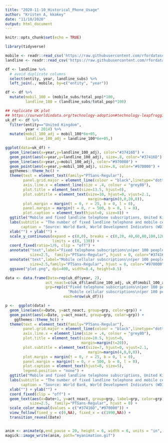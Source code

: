 ```yaml
---
title: "2020-11-10_Historical_Phone_Usage"
author: "Kristen A, kkakey"
date: "11/10/2020"
output: html_document
---
```


```r
knitr::opts_chunk$set(echo = TRUE)
```

```r
library(tidyverse)
```

```r
mobile <- readr::read_csv('https://raw.githubusercontent.com/rfordatascience/tidytuesday/master/data/2020/2020-11-10/mobile.csv')
landline <- readr::read_csv('https://raw.githubusercontent.com/rfordatascience/tidytuesday/master/data/2020/2020-11-10/landline.csv')
```

```r
df <- landline %>%
  # avoid duplicate columns
  select(entity, year, landline_subs) %>%
  left_join(., mobile, by=c("entity", "year"))
```

```r
df <- df %>%
  mutate(mobil_100 = (mobile_subs/total_pop)*100,
         landline_100 = (landline_subs/total_pop)*100)

## replicate UK plot 
## https://ourworldindata.org/technology-adoption#technology-leapfrogging
uk_df <- df %>%
  filter(entity=="United Kingdom",
         year < 2014) %>%
  mutate(mobil_100_adj = mobil_100*6e+05,
         landline_100_adj = landline_100*6e+05,)
```


```r
ggplot(data=uk_df) + 
  geom_line(aes(x=year,y=landline_100_adj), color="#37416D") +  
  geom_point(aes(x=year,y=landline_100_adj), size=.8, color="#37416D") +
  geom_line(aes(x=year,y=mobil_100_adj), color="#970000") +
  geom_point(aes(x=year,y=mobil_100_adj), size=.8, color="#970000") +
  ggthemes::theme_hc() +
  theme(text = element_text(family="PTSans-Regular"),
        panel.grid.major = element_line(colour = "black",linetype="dotted",size=0.5),
        axis.line.x = element_line(size = .4, colour = "grey80"),
        plot.title = element_text(size=13.5, hjust=0),
        plot.subtitle = element_text(size=10, hjust=0, vjust=2.1,
                                     margin=margin(0,0,20,0)),
        plot.margin = margin(t = 0, r = 25, b = 0, l = 0),
        panel.margin = margin(t = 0, r = 500, b = 0, l = 0),
        plot.caption = element_text(hjust=0, size=8)) +
  ggtitle("Mobile and fixed landline telephone subscriptions, United Kingdom, 1990 to\n2013") +
  labs(subtitle = "The number of fixed landline telephone and mobile cellular phone subscriptions, measured per 100 people.",
       caption = "Source: World Bank, World Development Indicators (WDI)") +
  xlab("") + ylab("") +
  scale_y_continuous(expand = c(0,0), breaks = c(0,20, 40,60,80,100,120),
                     limits = c(0, 130)) +
  coord_fixed(ratio=1/6, clip = "off") +
  annotate("text",label="Fixed telephone subscriptions\n(per 100 people)", x=2011, y=53.2,
           size=2.5,  family="PTSans-Regular", hjust = 0, color="#37416D") +
  annotate("text",label="Mobile cellular subscriptions\n(per 100 people)", x=2011, y=120,
           size=2.5,family="PTSans-Regular", hjust = 0, color="#970000") +
  ggsave("plot.png", dpi=400, width=8.4, height=8.5)

```


```r
data <- data.frame(Date=rep(uk_df$year, 2), 
                  act_noact=c(uk_df$landline_100_adj, uk_df$mobil_100_adj), 
                  grp=rep(c("Fixed telephone subscriptions\n(per 100 people)",
                            "Mobile cellular subscriptions\n(per 100 people)"), 
                          each=nrow(uk_df)))

p <-  ggplot(data) +
  geom_line(aes(x=Date, y=act_noact, group=grp, color=grp)) + 
  geom_point(aes(x=Date, y=act_noact, group=grp, color=grp)) +
    ggthemes::theme_hc() +
  theme(text = element_text(family="PTSans-Regular"),
        panel.grid.major = element_line(colour = "black",linetype="dotted",size=0.5),
        axis.line.x = element_line(size = .4, colour = "grey80"),
        plot.title = element_text(size=10.5, hjust=0,
                                  margin=margin(t=20)),
        plot.subtitle = element_text(size=7, hjust=0, vjust=2.1,
                                     margin=margin(4,0,0,0)),
        plot.margin = margin(t = 0, r = 25, b = 0, l = 0),
        panel.margin = margin(t = 0, r = 500, b = 0, l = 0),
        plot.caption = element_text(hjust=0, size=5),
        legend.position = "none") +
  ggtitle("Mobile and fixed landline telephone subscriptions, United Kingdom, 1990 to\n2013") +
  labs(subtitle = "The number of fixed landline telephone and mobile cellular phone subscriptions, measured per 100 people.",
       caption = "Source: World Bank, World Development Indicators (WDI)") +
  xlab("") + ylab("") +
  coord_fixed(clip = "off") +
  geom_text(aes(x=Date+1, y=act_noact, group=grp, label=grp, color=grp),
           size=2.5,  family="PTSans-Regular", hjust = 0) +
  scale_color_manual(values = c("#37416D","#970000")) +
  view_follow(fixed_y = c(0,NA), fixed_x = c(1990,NA)) +
  transition_reveal(Date) 


anim <- animate(p,end_pause = 20, height = 6, width = 6, units = "in", res = 300)
magick::image_write(anim, path="myanimation.gif")
```

